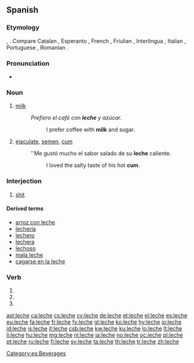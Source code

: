 {{also|lèche}}
==Spanish==

===Etymology===
{{etyl|la|es}} {{term|lac||lang=la}}, {{term|lactis||lang=la}}. Compare Catalan {{term|llet||lang=ca}}, Esperanto {{term|lakto||lang=eo}}, French {{term|lait||lang=fr}}, Friulian {{term|lat|}}, Interlingua {{term|lacte|}}, Italian {{term|latte|lang=it}}, Portuguese {{term|leite||lang=pt}}, Romanian {{term|lapte||lang=ro}}.

===Pronunciation===
* {{IPA|[ˈle̞tʃe̞]|lang=es}}

===Noun===
{{es-noun|f|-|pl=leches}}

# [[milk]]
#: ''Prefiero el café con '''leche''' y azúcar.''
#:: I prefer coffee with '''milk''' and sugar.
# {{context|vulgar|Spain|lang=es}} [[ejaculate]], [[semen]], [[cum]]
#: ''Me gustó mucho el sabor salado de su '''leche''' caliente.
#:: I loved the salty taste of his hot '''cum'''.

===Interjection===
{{head|es|interjection}}

# {{context|vulgar|Spain|lang=es}} [[shit]]

====Derived terms====
* [[arroz con leche]]
* [[lechería]] {{f}}
* [[lechero]] {{m}}
* [[lechera]] {{f}}
* [[lechoso]]
* [[mala leche]]
* [[cagarse en la leche]]

===Verb===
{{es-verb-form|lechar}}
 
# {{es-verb form of|ending=ar|mood=subjunctive|tense=present|pers=1|number=singular|[[lechar]]}}
# {{es-verb form of|ending=ar|mood=subjunctive|tense=present|pers=2|formal=yes|number=singular|[[lechar]]}}
# {{es-verb form of|ending=ar|mood=subjunctive|tense=present|pers=3|number=singular|[[lechar]]}}

[[Category:es:Beverages]]

[[ast:leche]]
[[ca:leche]]
[[cs:leche]]
[[cy:leche]]
[[de:leche]]
[[et:leche]]
[[el:leche]]
[[es:leche]]
[[eu:leche]]
[[fa:leche]]
[[fr:leche]]
[[fy:leche]]
[[gl:leche]]
[[ko:leche]]
[[hy:leche]]
[[io:leche]]
[[id:leche]]
[[is:leche]]
[[it:leche]]
[[csb:leche]]
[[kw:leche]]
[[ku:leche]]
[[lo:leche]]
[[lt:leche]]
[[li:leche]]
[[hu:leche]]
[[mg:leche]]
[[nl:leche]]
[[ja:leche]]
[[no:leche]]
[[oc:leche]]
[[pl:leche]]
[[pt:leche]]
[[ru:leche]]
[[fi:leche]]
[[sv:leche]]
[[ta:leche]]
[[th:leche]]
[[tr:leche]]
[[zh:leche]]